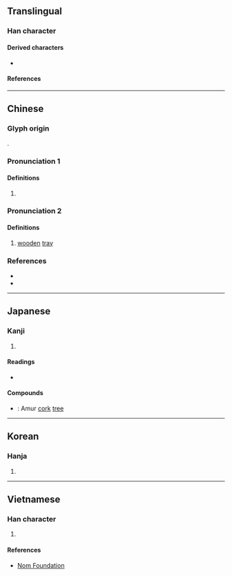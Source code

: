 {{also|蘗}}
{{character info}}
==Translingual==

===Han character===
{{Han char|rn=75|rad=木|as=13|sn=17|four=70904|canj=SJD|ids=⿱辟木(GJK),⿱辟𣎳(HT)}}

====Derived characters====
* {{l|mul|[[𢹐]], [[蘗]]}}

====References====
{{Han ref|kx=0557.040|dkj=15669|dj=0946.130|hdz=21306.020|uh=6A97}}

----

==Chinese==
{{zh-forms|alt=檘}} <!-- Note: 蘗,柏 are alternative forms used in 黃檗 but not considered a variant form of this character by Taiwan or mainland China -->

===Glyph origin===
{{Han etym}}
{{Han compound|辟|木|t2=tree|ls=psc|c1=p|c2=s}}.

===Pronunciation 1===
{{zh-pron
|m=bò
|c=baak3,paak3
|c_note=baak3 - colloquial; paak3 - variant
|mc=y
|oc=y
|ma=
|cat=n
}}

====Definitions====
{{zh-hanzi}}

# {{zh-alt-lb|蘗|柏}} {{zh-used in|黃檗|''type of {{w|Huáng bǎi|herb}} used in {{w|traditional Chinese medicine}}''}}

===Pronunciation 2===
{{zh-pron
|m=bì
|c=
|mc=
|oc=
|cat=n
}}

====Definitions====
{{zh-hanzi}}

# {{zh-hg}} [[wooden]] [[tray]] <!-- 《集韻·入聲·錫韻》： 檗，槃也。 -->
#: {{zh-syn|槃}}

===References===
* {{R:twedu|B01863}}
* {{R:yue:Hanzi}}

----

==Japanese==

===Kanji===
{{ja-kanji|grade=|rs=木13}}

# {{rfdef|ja|sort=木13}}

====Readings====
* {{ja-readings
|on=はく, びゃく
|kun=きはだ, きわだ
}}

====Compounds====
* {{ja-r|黄檗|キハダ}}: Amur [[cork]] [[tree]] {{gloss|{{taxlink|Phellodendron amurense|species|noshow=1}}}}

----

==Korean==

===Hanja===
{{ko-hanja|hangeul=벽|eumhun=|rv=byeok|mr=pyŏk|y=pyek}}

# {{rfdef|ko|sort=木13}}

----

==Vietnamese==

===Han character===
{{vi-readings|rs=木13|reading=bá}}

# {{rfdef|vi|sort=木13}}

====References====
* [http://nomfoundation.org/common/nom_details.php?codepoint=6A97 Nom Foundation]